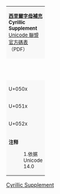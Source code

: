 {| border="1" cellspacing="0" cellpadding="5" class="wikitable nounderlines" style="border-collapse:collapse;background:#FFFFFF;font-size:large;text-align:center"
| colspan="17" style="background:#F8F8F8;font-size:small" | '''[[西里爾字母補充]]<br>Cyrillic Supplement'''{{ref label|U0500_as_of_Unicode_version|1}}<br />[http://www.unicode.org/charts/PDF/U0500.pdf Unicode 聯盟官方碼表]（PDF）
|- style="background:#F8F8F8;font-size:small"
| style="width:45pt" | &nbsp; || style="width:20pt"  | 0 || style="width:20pt"  | 1 || style="width:20pt"  | 2 || style="width:20pt"  | 3 || style="width:20pt"  | 4 || style="width:20pt"  | 5 || style="width:20pt"  | 6 || style="width:20pt"  | 7 || style="width:20pt"  | 8 || style="width:20pt"  | 9 || style="width:20pt"  | A || style="width:20pt"  | B || style="width:20pt"  | C || style="width:20pt"  | D || style="width:20pt"  | E || style="width:20pt"  | F
|-
| style="background:#F8F8F8;font-size:small" | U+050x
| title="U+0500: CYRILLIC CAPITAL LETTER KOMI DE" | &#x0500;
| title="U+0501: CYRILLIC SMALL LETTER KOMI DE" | &#x0501;
| title="U+0502: CYRILLIC CAPITAL LETTER KOMI DJE" | &#x0502;
| title="U+0503: CYRILLIC SMALL LETTER KOMI DJE" | &#x0503;
| title="U+0504: CYRILLIC CAPITAL LETTER KOMI ZJE" | &#x0504;
| title="U+0505: CYRILLIC SMALL LETTER KOMI ZJE" | &#x0505;
| title="U+0506: CYRILLIC CAPITAL LETTER KOMI DZJE" | &#x0506;
| title="U+0507: CYRILLIC SMALL LETTER KOMI DZJE" | &#x0507;
| title="U+0508: CYRILLIC CAPITAL LETTER KOMI LJE" | &#x0508;
| title="U+0509: CYRILLIC SMALL LETTER KOMI LJE" | &#x0509;
| title="U+050A: CYRILLIC CAPITAL LETTER KOMI NJE" | &#x050A;
| title="U+050B: CYRILLIC SMALL LETTER KOMI NJE" | &#x050B;
| title="U+050C: CYRILLIC CAPITAL LETTER KOMI SJE" | &#x050C;
| title="U+050D: CYRILLIC SMALL LETTER KOMI SJE" | &#x050D;
| title="U+050E: CYRILLIC CAPITAL LETTER KOMI TJE" | &#x050E;
| title="U+050F: CYRILLIC SMALL LETTER KOMI TJE" | &#x050F;
|-
| style="background:#F8F8F8;font-size:small" | U+051x
| title="U+0510: CYRILLIC CAPITAL LETTER REVERSED ZE" | &#x0510;
| title="U+0511: CYRILLIC SMALL LETTER REVERSED ZE" | &#x0511;
| title="U+0512: CYRILLIC CAPITAL LETTER EL WITH HOOK" | &#x0512;
| title="U+0513: CYRILLIC SMALL LETTER EL WITH HOOK" | &#x0513;
| title="U+0514: CYRILLIC CAPITAL LETTER LHA" | &#x0514;
| title="U+0515: CYRILLIC SMALL LETTER LHA" | &#x0515;
| title="U+0516: CYRILLIC CAPITAL LETTER RHA" | &#x0516;
| title="U+0517: CYRILLIC SMALL LETTER RHA" | &#x0517;
| title="U+0518: CYRILLIC CAPITAL LETTER YAE" | &#x0518;
| title="U+0519: CYRILLIC SMALL LETTER YAE" | &#x0519;
| title="U+051A: CYRILLIC CAPITAL LETTER QA" | &#x051A;
| title="U+051B: CYRILLIC SMALL LETTER QA" | &#x051B;
| title="U+051C: CYRILLIC CAPITAL LETTER WE" | &#x051C;
| title="U+051D: CYRILLIC SMALL LETTER WE" | &#x051D;
| title="U+051E: CYRILLIC CAPITAL LETTER ALEUT KA" | &#x051E;
| title="U+051F: CYRILLIC SMALL LETTER ALEUT KA" | &#x051F;
|-
| style="background:#F8F8F8;font-size:small" | U+052x
| title="U+0520: CYRILLIC CAPITAL LETTER EL WITH MIDDLE HOOK" | &#x0520;
| title="U+0521: CYRILLIC SMALL LETTER EL WITH MIDDLE HOOK" | &#x0521;
| title="U+0522: CYRILLIC CAPITAL LETTER EN WITH MIDDLE HOOK" | &#x0522;
| title="U+0523: CYRILLIC SMALL LETTER EN WITH MIDDLE HOOK" | &#x0523;
| title="U+0524: CYRILLIC CAPITAL LETTER PE WITH DESCENDER" | &#x0524;
| title="U+0525: CYRILLIC SMALL LETTER PE WITH DESCENDER" | &#x0525;
| title="U+0526: CYRILLIC CAPITAL LETTER SHHA WITH DESCENDER" | &#x0526;
| title="U+0527: CYRILLIC SMALL LETTER SHHA WITH DESCENDER" | &#x0527;
| title="U+0528: CYRILLIC CAPITAL LETTER EN WITH LEFT HOOK" | &#x0528;
| title="U+0529: CYRILLIC SMALL LETTER EN WITH LEFT HOOK" | &#x0529;
| title="U+052A: CYRILLIC CAPITAL LETTER DZZHE" | &#x052A;
| title="U+052B: CYRILLIC SMALL LETTER DZZHE" | &#x052B;
| title="U+052C: CYRILLIC CAPITAL LETTER DCHE" | &#x052C;
| title="U+052D: CYRILLIC SMALL LETTER DCHE" | &#x052D;
| title="U+052E: CYRILLIC CAPITAL LETTER EL WITH DESCENDER" | &#x052E;
| title="U+052F: CYRILLIC SMALL LETTER EL WITH DESCENDER" | &#x052F;
|-
| colspan="17" style="background:#F8F8F8;font-size:small;text-align:left" | '''注释'''
:1.{{note|U0500_as_of_Unicode_version}}依据Unicode 14.0
|}<noinclude>
[[Category:Unicode模板|Cyrillic Supplement]]
</noinclude>